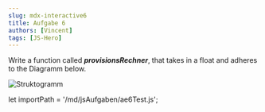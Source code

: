 ```yaml
---
slug: mdx-interactive6
title: Aufgabe 6
authors: [Vincent]
tags: [JS-Hero]
---
```


Write a function called ***provisionsRechner***, that takes in a float and adheres to the Diagramm below.

![Struktogramm](./Aufgabe6.svg)


let importPath = '/md/jsAufgaben/ae6Test.js';

<JsPlayground importPath={importPath}/>

